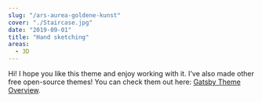 ```yaml
---
slug: "/ars-aurea-goldene-kunst"
cover: "./Staircase.jpg"
date: "2019-09-01"
title: "Hand sketching"
areas:
  - 3D
---
```


Hi! I hope you like this theme and enjoy working with it. I've also made other free open-source themes! You can check them out here: [Gatsby Theme Overview](https://themes.lekoarts.de).
